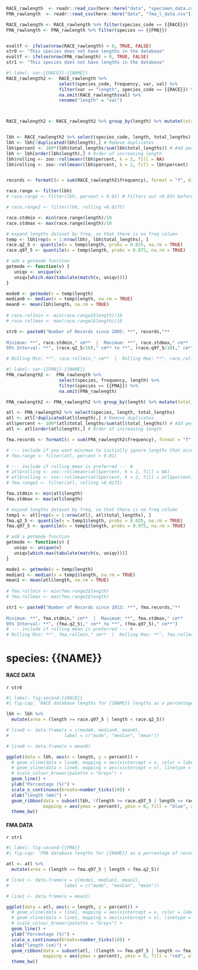 ```r
RACE_rawlength  <- readr::read_csv(here::here("data", "specimen_data.csv"))
FMA_rawlength  <- readr::read_csv(here::here("data", "fma_l_data.csv"))

RACE_rawlength <- RACE_rawlength %>% filter(species_code == {{RACE}})
FMA_rawlength <- FMA_rawlength %>% filter(species == {{FMA}})


evaltf <- ifelse(nrow(RACE_rawlength) > 0, TRUE, FALSE)
str0 <- "This species does not have lengths in the database"
evaltf <- ifelse(nrow(FMA_rawlength) > 0, TRUE, FALSE)
str1 <- "This species does not have lengths in the database"

```

```r
#| label: var-{{RACE}}-{{NAME}}
RACE_rawlength2 <-  RACE_rawlength %>%
                    select(species_code, frequency, var, val) %>%
                    filter(var == "length", species_code == {{RACE}}) %>%
                    na.omit(RACE_rawlength$val) %>% 
                    rename("length" = "val")



RACE_rawlength2 <- RACE_rawlength2 %>% group_by(length) %>% mutate(total_lengths = sum(frequency)) # Total for each length class


lbh <- RACE_rawlength2 %>% select(species_code, length, total_lengths)
lbh <- lbh[!duplicated(lbh$length),] # Remove duplicates
lbh$percent <- 100*(lbh$total_lengths/sum(lbh$total_lengths)) # Add percent column
lbh <- lbh[order(lbh$length),] # Order of increasing length
lbh$rolling <- zoo::rollmeanr(lbh$percent, k = 2, fill = NA)
lbh$rolling <- zoo::rollmeanr(lbh$percent, k = 2, fill = lbh$percent)


records <- formatC(x = sum(RACE_rawlength2$frequency), format = "f", digits = 0, big.mark = ",", drop0trailing = TRUE)

race.range <- filter(lbh)
# race.range <- filter(lbh, percent > 0.01) # filters out <0.01% before calculating min/max/95% interval

# race.range2 <- filter(lbh, rolling >0.0175)

race.stdmin <- min(race.range$length)/10
race.stdmax <- max(race.range$length)/10

# expand lengths dataset by freq, so that there is no freq column
temp <- lbh[rep(x = 1:nrow(lbh), lbh$total_lengths), ]
race.q2_5 <- quantile(x = temp$length, probs = 0.025, na.rm = TRUE)
race.q97_5 <- quantile(x = temp$length, probs = 0.975, na.rm = TRUE)

# add a getmode function
getmode <- function(v) {
   uniqv <- unique(v)
   uniqv[which.max(tabulate(match(v, uniqv)))]
}

mode0 <- getmode(v = temp$length)
median0 <- median(x = temp$length, na.rm = TRUE)
mean0 <- mean(lbh$length, na.rm = TRUE)
  
# race.rollmin <- min(race.range2$length)/10
# race.rollmax <- max(race.range2$length)/10

str0 <- paste0("Number of Records since 2005: **", records,"**  
  
Minimum: **", race.stdmin," cm**  |  Maximum: **", race.stdmax," cm**  
95% Interval: **", (race.q2_5/10)," cm** to **", (race.q97_5/10)," cm**")

# Rolling Min: **", race.rollmin," cm**  |  Rolling Max: **", race.rollmax," cm**
```

```r
#| label: var-{{FMA}}-{{NAME}}
FMA_rawlength2 <-  FMA_rawlength %>%
                    select(species, frequency, length) %>%
                    filter(species == {{FMA}}) %>%
                    na.omit(FMA_rawlength)

FMA_rawlength2 <- FMA_rawlength2 %>% group_by(length) %>% mutate(total_lengths = sum(frequency)) # Total for each length class

atl <- FMA_rawlength2 %>% select(species, length, total_lengths)
atl <- atl[!duplicated(atl$length),] # Remove duplicates
atl$percent <- 100*(atl$total_lengths/sum(atl$total_lengths)) # Add percent column
atl <- atl[order(atl$length),] # Order of increasing length

fma.records <- formatC(x = sum(FMA_rawlength2$frequency), format = "f", digits = 0, big.mark = ",", drop0trailing = TRUE)

# --- include if you want min/max to initially ignore lengths that occur less than 0.01% of the entire dataset --- #
# fma.range <- filter(atl, percent > 0.01)

# --- include if rolling mean is preferred --- #
# atl$rolling <- zoo::rollmeanr(atl$percent, k = 2, fill = NA)
# atl$rolling <- zoo::rollmeanr(atl$percent, k = 2, fill = atl$percent)
# fma.range2 <- filter(atl, rolling >0.0175)

fma.stdmin <- min(atl$length)
fma.stdmax <- max(atl$length)

# expand lengths dataset by freq, so that there is no freq column
temp1 <- atl[rep(x = 1:nrow(atl), atl$total_lengths), ]
fma.q2_5 <- quantile(x = temp1$length, probs = 0.025, na.rm = TRUE)
fma.q97_5 <- quantile(x = temp1$length, probs = 0.975, na.rm = TRUE)

# add a getmode function
getmode <- function(v) {
   uniqv <- unique(v)
   uniqv[which.max(tabulate(match(v, uniqv)))]
}

mode1 <- getmode(v = temp$length)
median1 <- median(x = temp1$length, na.rm = TRUE)
mean1 <- mean(atl$length, na.rm = TRUE)
  
# fma.rollmin <- min(fma.range2$length)
# fma.rollmax <- max(fma.range2$length)

str1 <- paste0("Number of Records since 2013: **", fma.records,"**  
  
Minimum: **", fma.stdmin," cm**  |  Maximum: **", fma.stdmax," cm**  
95% Interval: **", (fma.q2_5)," cm** to **", (fma.q97_5)," cm**")
# --- include if rolling mean is preferred --- #
# Rolling Min: **", fma.rollmin," cm**  |  Rolling Max: **", fma.rollmax," cm**
```

# species: {{NAME}}
#### RACE DATA
`r str0`

```r
#| label: fig-second-{{RACE}}
#| fig-cap: 'RACE database lengths for {{NAME}} lengths as a percentage of recorded individuals. The shaded area is within the 95th percent confidence interval. '

lbh <- lbh %>%
  mutate(area = (length >= race.q97_5 | length < race.q2_5))

# line0 <- data.frame(x = c(mode0, median0, mean0),
#                     label = c("mode", "median", "mean"))

# line0 <- data.frame(x = mean0)

ggplot(data = lbh, aes(x = length, y = percent)) + 
  # geom_vline(data = line0, mapping = aes(xintercept = x, color = label), linetype = "dashed", size = 3) +
  # geom_vline(data = line0, mapping = aes(xintercept = x), linetype = "dashed", linewidth = 0.75) +
  # scale_colour_brewer(palette = "Greys") +
  geom_line() + 
  ylab("Percentage (%)") + 
  scale_x_continuous(breaks=number_ticks(10)) + 
  xlab("length (mm)") +
  geom_ribbon(data = subset(lbh, !(length >= race.q97_5 | length <= race.q2_5)), 
              mapping = aes(ymax = percent), ymin = 0, fill = "blue", alpha = 0.25, show.legend = FALSE) +
  theme_bw()

```

\newpage

#### FMA DATA
`r str1`

```r
#| label: fig-second-{{FMA}}
#| fig-cap: 'FMA database lengths for {{NAME}} as a percentage of recorded individuals. The shaded area is within the 95th percent confidence interval. '

atl <- atl %>%
  mutate(area = (length >= fma.q97_5 | length < fma.q2_5))

# line1 <- data.frame(x = c(mode1, median1, mean1), 
#                     label = c("mode", "median", "mean"))

# line1 <- data.frame(x = mean1)

ggplot(data = atl, aes(x = length, y = percent)) + 
  # geom_vline(data = line1, mapping = aes(xintercept = x, color = label), linetype = "dashed", size = 3) +
  # geom_vline(data = line1, mapping = aes(xintercept = x), linetype = "dashed", linewidth = 0.75) +
  # scale_colour_brewer(palette = "Greys") +
  geom_line() + 
  ylab("Percentage (%)") + 
  scale_x_continuous(breaks=number_ticks(10)) + 
  xlab("length (cm)") +
  geom_ribbon(data = subset(atl, !(length >= fma.q97_5 | length <= fma.q2_5)), 
              mapping = aes(ymax = percent), ymin = 0, fill = "red", alpha = 0.25, show.legend = FALSE) +
  theme_bw()

```

\newpage

```{=tex}
\pagebreak
```